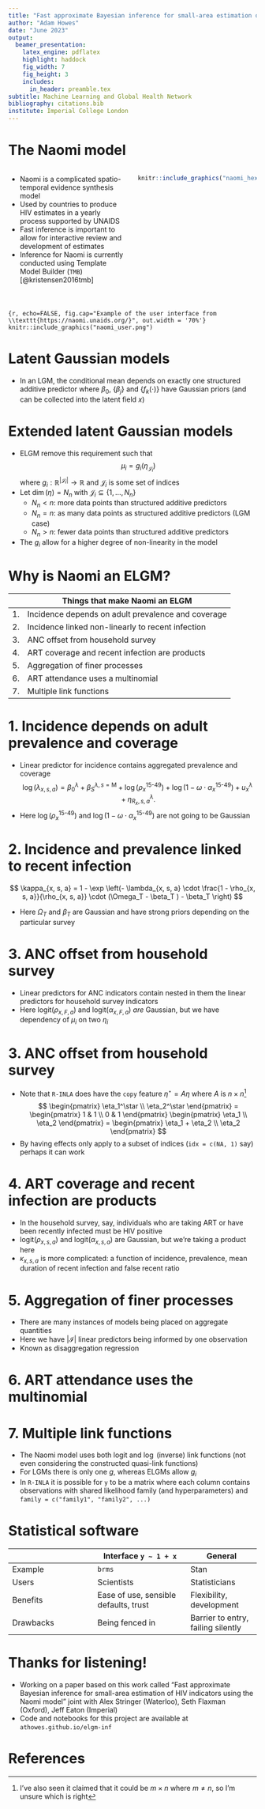 ```yaml
---
title: "Fast approximate Bayesian inference for small-area estimation of HIV indicators using the Naomi model"
author: "Adam Howes"
date: "June 2023"
output:
  beamer_presentation:
    latex_engine: pdflatex
    highlight: haddock
    fig_width: 7
    fig_height: 3
    includes:
      in_header: preamble.tex
subtitle: Machine Learning and Global Health Network
bibliography: citations.bib
institute: Imperial College London
---
```


<!-- https://github.com/athowes/elgm-inf/blob/fd4b0bb6b9ba93ac277de7aad47a94581e8fc900/src/docs_18-04-23-explainer/18-04-23-explainer.Rmd -->

# The Naomi model

:::::::::::::: {.columns}

::: {.column width=.65}

* Naomi is a complicated spatio-temporal evidence synthesis model
* Used by countries to produce HIV estimates in a yearly process supported by UNAIDS
* Fast inference is important to allow for interactive review and development of estimates
* Inference for Naomi is currently conducted using Template Model Builder (`TMB`) [@kristensen2016tmb]

:::

::: {.column width=.35}

```r
knitr::include_graphics("naomi_hex.png")
```

:::

::::::::::::::

# 

```{r, echo=FALSE, fig.cap="Example of the user interface from \\texttt{https://naomi.unaids.org/}", out.width = '70%'}
knitr::include_graphics("naomi_user.png")
```

# Latent Gaussian models

* In an LGM, the conditional mean depends on exactly one structured additive predictor
\begin{align*}
y_i &\sim p(y_i \, | \, \eta_i, \theta_1), \quad i \in [n]\\
\mu_i &= \mathbb{E}(y_i \, | \, \eta_i) = g(\eta_i), \\
\eta_i &= \beta_0 + \sum_{l = 1}^{p} \beta_j z_{ji} + \sum_{k = 1}^{r} f_k(u_{ki}),
\end{align*}
where $\beta_0$, $\{\beta_j\}$ and $\{f_k(\cdot)\}$ have Gaussian priors (and can be collected into the latent field $x$)

# Extended latent Gaussian models

* ELGM remove this requirement such that
$$
\mu_i = g_i(\eta_{\mathcal{J}_i})
$$
where $g_i: \mathbb{R}^{|\mathcal{J}_i|} \to \mathbb{R}$ and $\mathcal{J}_i$ is some set of indices
* Let $\dim(\eta) = N_n$ with $\mathcal{J}_i \subseteq \{1, \ldots, N_n\}$
  * $N_n < n$: more data points than structured additive predictors
  * $N_n = n$: as many data points as structured additive predictors (LGM case)
  * $N_n > n$: fewer data points than structured additive predictors
* The $g_i$ allow for a higher degree of non-linearity in the model

# Why is Naomi an ELGM?

| | Things that make Naomi an ELGM |
|-|---------------|
|1.| Incidence depends on adult prevalence and coverage |
|2.| Incidence linked non-linearly to recent infection |
|3.| ANC offset from household survey |
|4.| ART coverage and recent infection are products |
|5.| Aggregation of finer processes |
|6.| ART attendance uses a multinomial |
|7.| Multiple link functions |

# 1. Incidence depends on adult prevalence and coverage

* Linear predictor for incidence contains aggregated prevalence and coverage
$$
\log(\lambda_{x, s, a}) = \beta_0^\lambda + \beta_S^{\lambda, s = \text{M}} + \log(\rho_{x}^{\text{15-49}}) + \log(1 - \omega \cdot \alpha_{x}^{\text{15-49}}) + u_x^\lambda + \eta_{R_x, s, a}^\lambda.
$$
* Here $\log(\rho_{x}^{\text{15-49}})$ and $\log(1 - \omega \cdot \alpha_{x}^{\text{15-49}})$ are not going to be Gaussian

# 2. Incidence and prevalence linked to recent infection

$$
\kappa_{x, s, a} = 1 - \exp \left(- \lambda_{x, s, a} \cdot \frac{1 - \rho_{x, s, a}}{\rho_{x, s, a}} \cdot (\Omega_T - \beta_T ) - \beta_T \right)
$$

* Here $\Omega_T$ and $\beta_T$ are Gaussian and have strong priors depending on the particular survey

# 3. ANC offset from household survey

* Linear predictors for ANC indicators contain nested in them the linear predictors for household survey indicators
\begin{align*}
\text{logit}(\rho_{x, a}^{\text{ANC}}) &= \text{logit}(\rho_{x, F, a}) + \beta^{\rho^{\text{ANC}}} + u_x^{\rho^{\text{ANC}}} + \eta_{R_x, a}^{\rho^{\text{ANC}}}, \\
\text{logit}(\alpha_{x, a}^{\text{ANC}}) &= \text{logit}(\alpha_{x, F, a}) + \beta^{\alpha^{\text{ANC}}} + u_x^{\alpha^{\text{ANC}}} + \eta_{R_x, a}^{\alpha^{\text{ANC}}}. 
\end{align*}
* Here $\text{logit}(\rho_{x, F, a})$ and $\text{logit}(\alpha_{x, F, a})$ *are* Gaussian, but we have dependency of $\mu_i$ on two $\eta_i$

# 3. ANC offset from household survey

* Note that `R-INLA` does have the `copy` feature $\eta^\star = A \eta$ where $A$ is $n \times n$^[I've also seen it claimed that it could be $m \times n$ where $m \neq n$, so I'm unsure which is right]
$$
\begin{pmatrix}
\eta_1^\star \\
\eta_2^\star
\end{pmatrix}
=
\begin{pmatrix}
1 & 1 \\
0 & 1
\end{pmatrix}
\begin{pmatrix}
\eta_1 \\
\eta_2
\end{pmatrix}
=
\begin{pmatrix}
\eta_1 + \eta_2 \\
\eta_2
\end{pmatrix}
$$
* By having effects only apply to a subset of indices (`idx = c(NA, 1)` say) perhaps it can work

\begin{center}
\begin{tcolorbox}[width=0.9\textwidth, colframe={title}, colback={white}, title={}]

Warning!

\begin{enumerate}
    \item Is an LGM $\nRightarrow$ can be fit with \texttt{R-INLA}
    \item Can be fit with \texttt{R-INLA} $\nRightarrow$ is an LGM
\end{enumerate}

\end{tcolorbox}
\end{center}

# 4. ART coverage and recent infection are products

* In the household survey, say, individuals who are taking ART or have been recently infected must be HIV positive
\begin{align*}
y^{\hat \alpha}_{x, s, a} &\sim \text{xBin}(m_{x, s, a}, \rho_{x, s, a} \cdot \alpha_{x, s, a}), \\
y^{\hat \kappa}_{x, s, a} &\sim \text{xBin}(m_{x, s, a}, \rho_{x, s, a} \cdot \kappa_{x, s, a}).
\end{align*}
* $\text{logit}(\rho_{x, s, a})$ and $\text{logit}(\alpha_{x, s, a})$ are Gaussian, but we're taking a product here
* $\kappa_{x, s, a}$ is more complicated: a function of incidence, prevalence, mean duration of recent infection and false recent ratio

\begin{center}
\begin{tcolorbox}[width=0.9\textwidth, colframe={title}, colback={white}, title={}]
Warning! These equations as writen do not appear in Naomi: instead there are aggregated versions, more about this soon.
\end{tcolorbox}
\end{center}

# 5. Aggregation of finer processes

* There are many instances of models being placed on aggregate quantities
\begin{align*}
y^{\hat \theta}_{\mathcal{I}} &\sim \text{xBin}(m^{\hat \theta}_{\mathcal{I}}, \theta_{\mathcal{I}}), \\
\rho_{\mathcal{I}} &= \frac{\sum_{i \in \mathcal{I}} N_i \rho_i}{\sum_{i \in \mathcal{I}} N_i}.
\end{align*}
* Here we have $|\mathcal{I}|$ linear predictors being informed by one observation
* Known as disaggregation regression

# 6. ART attendance uses the multinomial

# 7. Multiple link functions

* The Naomi model uses both $\text{logit}$ and $\log$ (inverse) link functions (not even considering the constructed quasi-link functions)
* For LGMs there is only one $g$, whereas ELGMs allow $g_i$
* In `R-INLA` it is possible for `y` to be a matrix where each column contains observations with shared likelihood family (and hyperparameters) and `family = c("family1", "family2", ...)`

# Statistical software

|           | Interface `y ~ 1 + x`  | General |
|-----------|------------|---------|
| Example   | `brms`     | Stan    |
| Users     | Scientists | Statisticians |
| Benefits  | Ease of use, sensible defaults, trust | Flexibility, development |
| Drawbacks | Being fenced in | Barrier to entry, failing silently |

\begin{center}
\begin{tcolorbox}[width=0.9\textwidth, colframe={title}, colback={white}, title={}]
\texttt{athowes/multi-agyw} case-study: attempting to define $\text{AR}(1) \times \text{Besag} \times \text{IID}$ random effects in \texttt{R-INLA}
\end{tcolorbox}
\end{center}

# Thanks for listening!

* Working on a paper based on this work called "Fast approximate Bayesian inference for small-area estimation of HIV indicators using the Naomi model" joint with Alex Stringer (Waterloo), Seth Flaxman (Oxford), Jeff Eaton (Imperial)
* Code and notebooks for this project are available at `athowes.github.io/elgm-inf`

\begin{center}
\begin{tcolorbox}[width=0.9\textwidth, colframe={title}, colback={white}, title={}]

Let me know if you'd be up for being an early reader!

\end{tcolorbox}
\end{center}

# References {.allowframebreaks}
